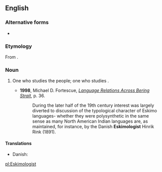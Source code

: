 {{also|eskimologist}}
==English==

===Alternative forms===
* {{l|en|eskimologist}}

===Etymology===
From {{suffix|Eskimology|ist|lang=en}}.

===Noun===
{{en-noun}}

# {{lb|en|rare}} One who studies the {{l|en|Eskimo}} people; one who studies {{l|en|Eskimology}}.
#* '''1998''', Michael D. Fortescue, ''[http://books.google.com/books?id=Su_xVd0gTOcC&pg=PA36&dq=Eskimologist&sig=C8CpPQLAXnlUg3qbL6GoQSvMpAk Language Relations Across Bering Strait]'', p. 36.
#*: During the later half of the 19th century interest was largely diverted to discussion of the typological character of Eskimo languages- whether they were polysynthetic in the same sense as many North American Indian languages are, as maintained, for instance, by the Danish '''Eskimologist''' Hinrik Rink (1891).

====Translations====
{{trans-top|one who studies the Eskimo people}}
* Danish: {{t|da|eskimolog|c}}
{{trans-mid}}
{{trans-bottom}}

[[pl:Eskimologist]]